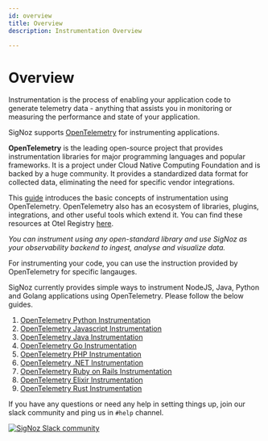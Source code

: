 ```yaml
---
id: overview
title: Overview
description: Instrumentation Overview

---
```


# Overview

Instrumentation is the process of enabling your application code to generate telemetry data - anything that assists you in monitoring or measuring the performance and state of your application.

SigNoz supports [OpenTelemetry](https://opentelemetry.io/) for instrumenting applications.

**OpenTelemetry** is the leading open-source project that provides instrumentation libraries for major programming languages and popular frameworks. It is a project under Cloud Native Computing Foundation and is backed by a huge community. It provides a standardized data format for collected data, eliminating the need for specific vendor integrations.


This [guide](https://opentelemetry.io/docs/concepts/instrumenting) introduces the basic concepts of instrumentation using OpenTelemetry. OpenTelemetry also has an ecosystem of libraries, plugins, integrations, and other useful tools which extend it. You can find these resources at Otel Registry [here](https://opentelemetry.io/registry/).

_You can instrument using any open-standard library and use SigNoz as your observability backend to ingest, analyse and visualize data._

For instrumenting your code, you can use the instruction provided by OpenTelemetry for specific langauges.

SigNoz currently provides simple ways to instrument NodeJS, Java, Python and Golang applications using OpenTelemetry. Please follow the below guides.

1. [OpenTelemetry Python Instrumentation](/docs/instrumentation/python/)
2. [OpenTelemetry Javascript Instrumentation](/docs/instrumentation/javascript/)
3. [OpenTelemetry Java Instrumentation](/docs/instrumentation/java/)
4. [OpenTelemetry Go Instrumentation](/docs/instrumentation/golang/)
5. [OpenTelemetry PHP Instrumentation](/docs/instrumentation/php/)
6. [OpenTelemetry .NET Instrumentation](/docs/instrumentation/dotnet/)
7. [OpenTelemetry Ruby on Rails Instrumentation](/docs/instrumentation/ruby-on-rails/)
8. [OpenTelemetry Elixir Instrumentation](/docs/instrumentation/elixir/)
9. [OpenTelemetry Rust Instrumentation](/docs/instrumentation/rust/)



If you have any questions or need any help in setting things up, join our slack community and ping us in `#help` channel.

[![SigNoz Slack community](/img/blog/common/join_slack_cta.png)](https://signoz.io/slack)

